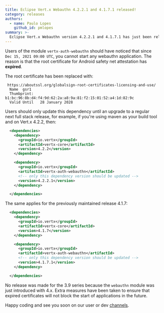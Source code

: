 ```yaml
---
title: Eclipse Vert.x Webauthn 4.2.2.1 and 4.1.7.1 released!
category: releases
authors:
  - name: Paulo Lopes
    github_id: pmlopes
summary: >-
  Eclipse Vert.x Webauthn version 4.2.2.1 and 4.1.7.1 has just been released.
---
```


Users of the module `vertx-auth-webauthn` should have noticed that since `Dec 15, 2021 09:00 UTC`, you cannot start any
webauthn application. The reason is that the root certificate for Android safety net attestation has **expired**.

The root certificate has been replaced with:

```text
 https://aboutssl.org/globalsign-root-certificates-licensing-and-use/
  Name 	gsr1
  Thumbprint: b1:bc:96:8b:d4:f4:9d:62:2a:a8:9a:81:f2:15:01:52:a4:1d:82:9c
  Valid Until 	28 January 2028
```

Users should only update this dependency until an upgrade to a regular next full stack release, for example, if you're
using maven as your build tool and on Vert.x 4.2.2, then:

```xml
  <dependencies>
    <dependency>
      <groupId>io.vertx</groupId>
      <artifactId>vertx-core</artifactId>
      <version>4.2.2</version>
    </dependency>

    <dependency>
      <groupId>io.vertx</groupId>
      <artifactId>vertx-auth-webauthn</artifactId>
      <!-- only this dependency version should be updated -->
      <version>4.2.2.1</version>
    </dependency>

  </dependencies>
```

The same applies for the previously maintained release 4.1.7:

```xml
  <dependencies>
    <dependency>
      <groupId>io.vertx</groupId>
      <artifactId>vertx-core</artifactId>
      <version>4.1.7</version>
    </dependency>

    <dependency>
      <groupId>io.vertx</groupId>
      <artifactId>vertx-auth-webauthn</artifactId>
      <!-- only this dependency version should be updated -->
      <version>4.1.7.1</version>
    </dependency>

  </dependencies>
```

No release was made for the 3.9 series because the `webauthn` module was just introduced with 4.x. Extra measures have
been taken to ensure that expired certificates will not block the start of applications in the future.

Happy coding and see you soon on our user or dev [channels](https://vertx.io/channels).
